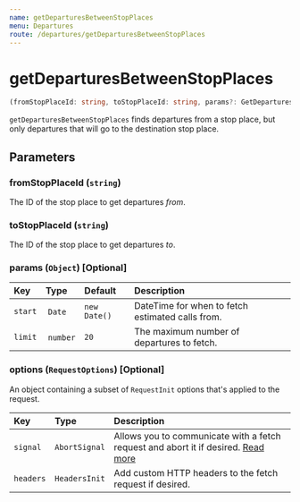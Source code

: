 ```yaml
---
name: getDeparturesBetweenStopPlaces
menu: Departures
route: /departures/getDeparturesBetweenStopPlaces
---
```


# getDeparturesBetweenStopPlaces

```typescript
(fromStopPlaceId: string, toStopPlaceId: string, params?: GetDeparturesBetweenStopPlacesParams, options?: RequestOptions) => Promise<Array<Departure>>
```

`getDeparturesBetweenStopPlaces` finds departures from a stop place, but only departures that will go to the destination stop place.

## Parameters

### fromStopPlaceId (`string`)

The ID of the stop place to get departures _from_.

### toStopPlaceId (`string`)

The ID of the stop place to get departures _to_.

### params (`Object`) [Optional]

| Key     | Type      | Default      | Description                                      |
| :------ | :-------- | :----------- | :----------------------------------------------- |
| `start` |  `Date`   | `new Date()` | DateTime for when to fetch estimated calls from. |
| `limit` |  `number` | `20`         | The maximum number of departures to fetch.       |

### options (`RequestOptions`) [Optional]

An object containing a subset of `RequestInit` options that's applied to the request.

| Key       | Type          | Description                                                                                                                                       |
| :-------- | :------------ | :------------------------------------------------------------------------------------------------------------------------------------------------ |
| `signal`  | `AbortSignal` | Allows you to communicate with a fetch request and abort it if desired. [Read more](https://developer.mozilla.org/en-US/docs/Web/API/AbortSignal) |
| `headers` | `HeadersInit` | Add custom HTTP headers to the fetch request if desired.                                                                                          |
